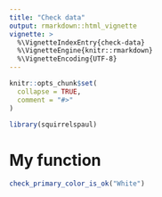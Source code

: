 ```yaml
---
title: "Check data"
output: rmarkdown::html_vignette
vignette: >
  %\VignetteIndexEntry{check-data}
  %\VignetteEngine{knitr::rmarkdown}
  %\VignetteEncoding{UTF-8}
---
```


```r
knitr::opts_chunk$set(
  collapse = TRUE,
  comment = "#>"
)
```

```r
library(squirrelspaul)
```

<!-- WARNING - This vignette is generated by {fusen} from /dev/flat_check_data.Rmd: do not edit by hand -->

# My function

```r
check_primary_color_is_ok("White")
```


